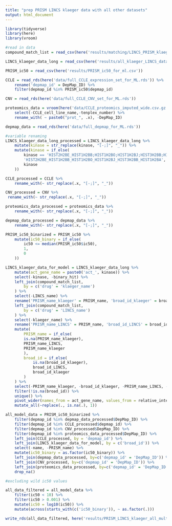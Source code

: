 ```yaml
---
title: "prep PRISM LINCS klaeger data with all other datasets"
output: html_document
---
```


```r
library(tidyverse)
library(here)
library(vroom)
```

```r
#read in data 
compound_match_list = read_csv(here('results/matching/LINCS_PRISM_klaeger_combined_drug_matches_final.csv'))

LINCS_klaeger_data_long = read_csv(here('results/all_klaeger_LINCS_data_for_ml_long.csv'))

PRISM_ic50 = read_csv(here('results/PRISM_ic50_for_ml.csv'))

CCLE = read_rds(here('data/full_CCLE_expression_set_for_ML.rds')) %>% 
	rename('depmap_id' = DepMap_ID) %>% 
	filter(depmap_id %in% PRISM_ic50$depmap_id)

CNV = read_rds(here('data/full_CCLE_CNV_set_for_ML.rds'))

proteomics_data = vroom(here('data/CCLE_proteomics_imputed_wide.csv.gz')) %>%
	select(-CCLE_cell_line_name,-tenplex_number) %>% 
	rename_with( ~ paste0("prot_", .x), -DepMap_ID)

depmap_data = read_rds(here('data/full_depmap_for_ML.rds'))
```

```r
#variable renaming
LINCS_klaeger_data_long_processed = LINCS_klaeger_data_long %>% 
	mutate(kinase = str_replace(kinase, "[-;]", "_")) %>% 
	mutate(kinase = if_else(
		kinase == 'HIST2H2BE_HIST1H2BB;HIST1H2BO;HIST1H2BJ;HIST3H2BB;HIST1H2BA',
		'HIST2H2BE_HIST1H2BB_HIST1H2BO_HIST1H2BJ_HIST3H2BB_HIST1H2BA',
		kinase
	))

CCLE_processed = CCLE %>% 
	rename_with(~ str_replace(.x, "[-;]", "_"))

CNV_processed = CNV %>% 
 rename_with(~ str_replace(.x, "[-;]", "_"))

proteomics_data_processed = proteomics_data %>% 
	rename_with(~ str_replace(.x, "[-;]", "_"))

depmap_data_processed = depmap_data %>% 
	rename_with(~ str_replace(.x, "[-;]", "_"))
```

```r
PRISM_ic50_binarized = PRISM_ic50 %>% 
	mutate(ic50_binary = if_else(
		ic50 <= median(PRISM_ic50$ic50),
		1,
		0
	))

LINCS_klaeger_data_for_model = LINCS_klaeger_data_long %>% 
	mutate(act_gene_name = paste0('act_', kinase)) %>% 
	select(-kinase, -binary_hit) %>% 
	left_join(compound_match_list,
		by = c('drug' = 'klaeger_name')
	) %>% 
	select(-LINCS_name) %>% 
	rename('PRISM_name_klaeger' = PRISM_name, 'broad_id_klaeger' = broad_id) %>%
	left_join(compound_match_list,
		by = c('drug' = 'LINCS_name')
	) %>% 
	select(-klaeger_name) %>% 
	rename('PRISM_name_LINCS' = PRISM_name, 'broad_id_LINCS' = broad_id) %>% 
	mutate(
		PRISM_name = if_else(
		is.na(PRISM_name_klaeger),
		PRISM_name_LINCS,
		PRISM_name_klaeger
		),
		broad_id = if_else(
			is.na(broad_id_klaeger),
			broad_id_LINCS,
			broad_id_klaeger
		)
	) %>% 
	select(-PRISM_name_klaeger, -broad_id_klaeger, -PRISM_name_LINCS, -broad_id_LINCS) %>% 
	filter(!is.na(broad_id)) %>% 
	unique() %>% 
	pivot_wider(names_from = act_gene_name, values_from = relative_intensity) %>% 
	mutate_all(~replace(., is.na(.), 1))

all_model_data = PRISM_ic50_binarized %>% 
	filter(depmap_id %in% depmap_data_processed$DepMap_ID) %>%
	filter(depmap_id %in% CCLE_processed$depmap_id) %>%
	filter(depmap_id %in% CNV_processed$DepMap_ID) %>%
	filter(depmap_id %in% proteomics_data_processed$DepMap_ID) %>%
	left_join(CCLE_processed, by = 'depmap_id') %>% 
	left_join(LINCS_klaeger_data_for_model, by = c('broad_id')) %>% 
	select(-name, -PRISM_name) %>%
	mutate(ic50_binary = as.factor(ic50_binary)) %>%
	left_join(depmap_data_processed, by=c('depmap_id' = 'DepMap_ID')) %>%
	left_join(CNV_processed, by=c('depmap_id' = 'DepMap_ID')) %>%
	left_join(proteomics_data_processed, by=c('depmap_id' = 'DepMap_ID')) %>%
	drop_na()

#excluding wild ic50 values

all_data_filtered = all_model_data %>% 
	filter(ic50 < 10) %>%
	filter(ic50 > 0.001) %>% 
	mutate(ic50 = log10(ic50)) %>% 
	mutate(across(starts_with(c('ic50_binary')), ~ as.factor(.)))

write_rds(all_data_filtered, here('results/PRISM_LINCS_klaeger_all_multiomic_data_for_ml.rds.gz'), compress = "gz")
```